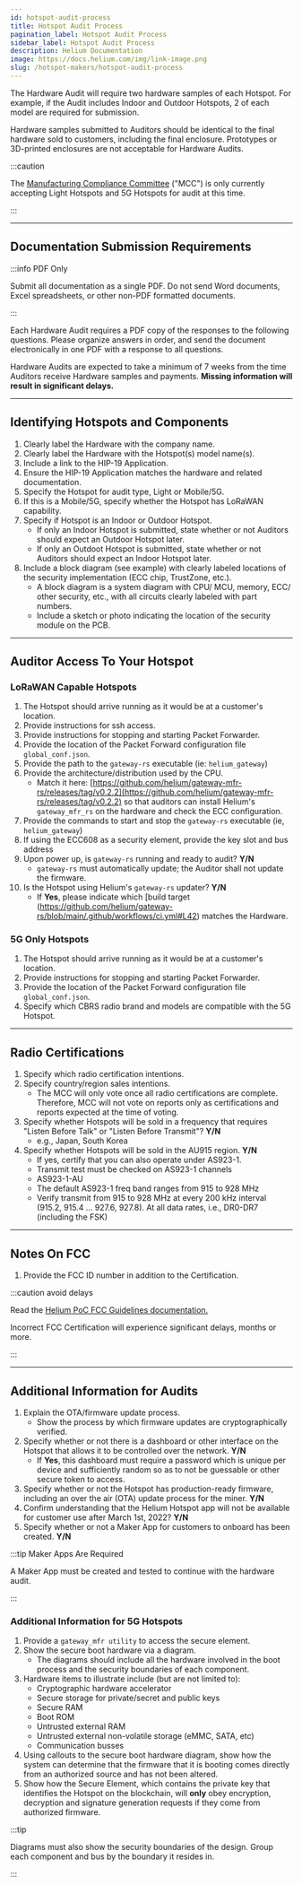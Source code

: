 ```yaml
---
id: hotspot-audit-process
title: Hotspot Audit Process
pagination_label: Hotspot Audit Process
sidebar_label: Hotspot Audit Process
description: Helium Documentation
image: https://docs.helium.com/img/link-image.png
slug: /hotspot-makers/hotspot-audit-process
---
```



<LegacyContentBanner />

The Hardware Audit will require two hardware samples of each Hotspot. For example, if the Audit
includes Indoor and Outdoor Hotspots, 2 of each model are required for submission.

Hardware samples submitted to Auditors should be identical to the final hardware sold to customers,
including the final enclosure. Prototypes or 3D-printed enclosures are not acceptable for Hardware
Audits.

:::caution

The [Manufacturing Compliance Committee](/hotspot-makers/compliance-committee) ("MCC") is only
currently accepting Light Hotspots and 5G Hotspots for audit at this time.

:::

---

## Documentation Submission Requirements

:::info PDF Only

Submit all documentation as a single PDF. Do not send Word documents, Excel spreadsheets, or other
non-PDF formatted documents.

:::

Each Hardware Audit requires a PDF copy of the responses to the following questions. Please organize
answers in order, and send the document electronically in one PDF with a response to all questions.

Hardware Audits are expected to take a minimum of 7 weeks from the time Auditors receive Hardware
samples and payments. **Missing information will result in significant delays.**

---

## Identifying Hotspots and Components

1. Clearly label the Hardware with the company name.
1. Clearly label the Hardware with the Hotspot(s) model name(s).
1. Include a link to the HIP-19 Application.
1. Ensure the HIP-19 Application matches the hardware and related documentation.
1. Specify the Hotspot for audit type, Light or Mobile/5G.
1. If this is a Mobile/5G, specify whether the Hotspot has LoRaWAN capability.
1. Specify if Hotspot is an Indoor or Outdoor Hotspot.
   - If only an Indoor Hotspot is submitted, state whether or not Auditors should expect an Outdoor
     Hotspot later.
   - If only an Outdoot Hotspot is submitted, state whether or not Auditors should expect an Indoor
     Hotspot later.
1. Include a block diagram (see example) with clearly labeled locations of the security
   implementation (ECC chip, TrustZone, etc.).
   - A block diagram is a system diagram with CPU/ MCU, memory, ECC/ other security, etc., with all
     circuits clearly labeled with part numbers.
   - Include a sketch or photo indicating the location of the security module on the PCB.

<!--TODO: include sample block diagram in 8a -->

---

## Auditor Access To Your Hotspot

### LoRaWAN Capable Hotspots

1. The Hotspot should arrive running as it would be at a customer's location.
1. Provide instructions for ssh access.
1. Provide instructions for stopping and starting Packet Forwarder.
1. Provide the location of the Packet Forward configuration file `global_conf.json`.
1. Provide the path to the `gateway-rs` executable (ie: `helium_gateway`)
1. Provide the architecture/distribution used by the CPU.
   - Match it here:
     [https://github.com/helium/gateway-mfr-rs/releases/tag/v0.2.2](https://github.com/helium/gateway-mfr-rs/releases/tag/v0.2.2)
     so that auditors can install Helium's `gateway_mfr_rs` on the hardware and check the ECC
     configuration.
1. Provide the commands to start and stop the `gateway-rs` executable (ie, `helium_gateway`)
1. If using the ECC608 as a security element, provide the key slot and bus address
1. Upon power up, is `gateway-rs` running and ready to audit? **Y/N**
   - `gateway-rs` must automatically update; the Auditor shall not update the firmware.
1. Is the Hotspot using Helium's `gateway-rs` updater? **Y/N**
   - If **Yes**, please indicate which [build target
     (https://github.com/helium/gateway-rs/blob/main/.github/workflows/ci.yml#L42) matches the
     Hardware.

### 5G Only Hotspots

1. The Hotspot should arrive running as it would be at a customer's location.
1. Provide instructions for stopping and starting Packet Forwarder.
1. Provide the location of the Packet Forward configuration file `global_conf.json`.
1. Specify which CBRS radio brand and models are compatible with the 5G Hotspot.

---

## Radio Certifications

1. Specify which radio certification intentions.
1. Specify country/region sales intentions.
   - The MCC will only vote once all radio certifications are complete. Therefore, MCC will not vote
     on reports only as certifications and reports expected at the time of voting.
1. Specify whether Hotspots will be sold in a frequency that requires "Listen Before Talk" or
   "Listen Before Transmit"? **Y/N**
   - e.g., Japan, South Korea
1. Specify whether Hotspots will be sold in the AU915 region. **Y/N**
   - If yes, certify that you can also operate under AS923-1.
   - Transmit test must be checked on AS923-1 channels
   - AS923-1-AU
   - The default AS923-1 freq band ranges from 915 to 928 MHz
   - Verify transmit from 915 to 928 MHz at every 200 kHz interval (915.2, 915.4 ... 927.6, 927.8).
     At all data rates, i.e., DR0-DR7 (including the FSK)

---

## Notes On FCC

1. Provide the FCC ID number in addition to the Certification.

:::caution avoid delays

Read the
[Helium PoC FCC Guidelines documentation.](https://docs.google.com/document/d/1JDh1I2UyNCXgDGXq3zNH-IUj2184ApPuqT-wI-aNwZw/edit?usp=sharing)

Incorrect FCC Certification will experience significant delays, months or more.

:::

---

## Additional Information for Audits

1. Explain the OTA/firmware update process.
   - Show the process by which firmware updates are cryptographically verified.
1. Specify whether or not there is a dashboard or other interface on the Hotspot that allows it to
   be controlled over the network. **Y/N**
   - If **Yes**, this dashboard must require a password which is unique per device and sufficiently
     random so as to not be guessable or other secure token to access.
1. Specify whether or not the Hotspot has production-ready firmware, including an over the air (OTA)
   update process for the miner. **Y/N**
1. Confirm understanding that the Helium Hotspot app will not be available for customer use after
   March 1st, 2022? **Y/N**
1. Specify whether or not a Maker App for customers to onboard has been created. **Y/N**

:::tip Maker Apps Are Required

A Maker App must be created and tested to continue with the hardware audit.

:::

### Additional Information for 5G Hotspots

1. Provide a `gateway_mfr utility` to access the secure element.
1. Show the secure boot hardware via a diagram.
   - The diagrams should include all the hardware involved in the boot process and the security
     boundaries of each component.
1. Hardware items to illustrate include (but are not limited to):
   - Cryptographic hardware accelerator
   - Secure storage for private/secret and public keys
   - Secure RAM
   - Boot ROM
   - Untrusted external RAM
   - Untrusted external non-volatile storage (eMMC, SATA, etc)
   - Communication busses
1. Using callouts to the secure boot hardware diagram, show how the system can determine that the
   firmware that it is booting comes directly from an authorized source and has not been altered.
1. Show how the Secure Element, which contains the private key that identifies the Hotspot on the
   blockchain, will **only** obey encryption, decryption and signature generation requests if they
   come from authorized firmware.

:::tip

Diagrams must also show the security boundaries of the design. Group each component and bus by the
boundary it resides in.

:::
